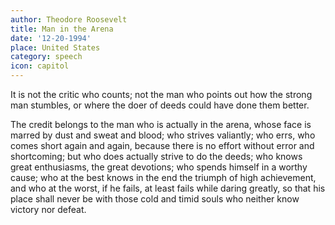 ```yaml
---
author: Theodore Roosevelt
title: Man in the Arena
date: '12-20-1994'
place: United States
category: speech
icon: capitol
---
```


It is not the critic who counts; not the man who points out how the strong man
stumbles, or where the doer of deeds could have done them better.

The credit belongs to the man who is actually in the arena, whose face is marred
by dust and sweat and blood; who strives valiantly; who errs, who comes short
again and again, because there is no effort without error and shortcoming; but
who does actually strive to do the deeds; who knows great enthusiasms, the great
devotions; who spends himself in a worthy cause; who at the best knows in the
end the triumph of high achievement, and who at the worst, if he fails, at least
fails while daring greatly, so that his place shall never be with those cold and
timid souls who neither know victory nor defeat.
